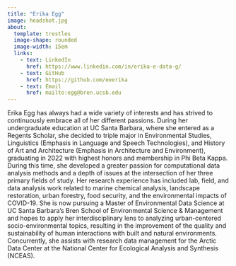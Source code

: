 ```yaml
---
title: "Erika Egg"
image: headshot.jpg
about: 
  template: trestles
  image-shape: rounded
  image-width: 15em
  links:
    - text: LinkedIn
      href: https://www.linkedin.com/in/erika-e-data-g/
    - text: GitHub
      href: https://github.com/eeerika
    - text: Email
      href: mailto:egg@bren.ucsb.edu
---
```


Erika Egg has always had a wide variety of interests and has strived to continuously embrace all of her different passions. During her undergraduate education at UC Santa Barbara, where she entered as a Regents Scholar, she decided to triple major in Environmental Studies, Linguistics (Emphasis in Language and Speech Technologies), and History of Art and Architecture (Emphasis in Architecture and Environment), graduating in 2022 with highest honors and membership in Phi Beta Kappa. During this time, she developed a greater passion for computational data analysis methods and a depth of issues at the intersection of her three primary fields of study. Her research experience has included lab, field, and data analysis work related to marine chemical analysis, landscape restoration, urban forestry, food security, and the environmental impacts of COVID-19. She is now pursuing a Master of Environmental Data Science at UC Santa Barbara's Bren School of Environmental Science & Management and hopes to apply her interdisciplinary lens to analyzing urban-centered socio-environmental topics, resulting in the improvement of the quality and sustainability of human interactions with built and natural environments. Concurrently, she assists with research data management for the Arctic Data Center at the National Center for Ecological Analysis and Synthesis (NCEAS). 
